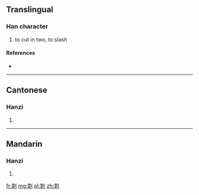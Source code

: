 ==Translingual==

===Han character===
{{Han char|rn=18|rad=刀|as=09|sn=11|four=|canj=一大中弓 (MKLN)}}

# to cut in two, to slash

====References====
* {{Han ref|kx=0142.120|hdz=10348.010|uh=34F4|ud=13556}}

----

==Cantonese==

===Hanzi===
{{yue-hanzi|jyut=|y=jyun5}}

# {{defn|lang=yue|sort=刀09}}

----

==Mandarin==

===Hanzi===
{{cmn-hanzi|pin=[[jùn]] ([[jun4]]), [[ruǎn]] ([[ruan3]])|wg=chün<sup>4</sup>, juan<sup>3</sup>}}

# {{defn|lang=cmn|sort=刀09}}

[[fr:㓴]]
[[mg:㓴]]
[[pl:㓴]]
[[zh:㓴]]